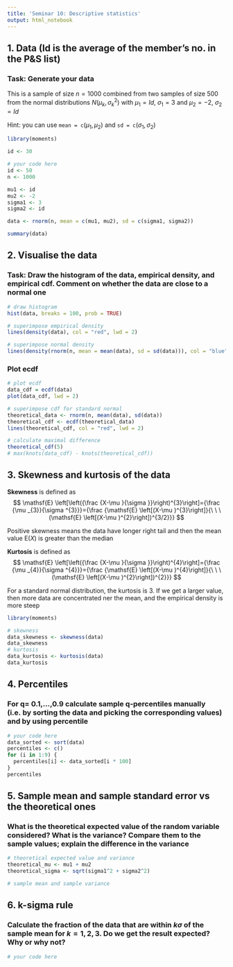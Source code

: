 ```yaml
---
title: 'Seminar 10: Descriptive statistics'
output: html_notebook
---
```


## 1. Data (Id is the average of the member's no. in the P&S list)

### Task: Generate your data 

This is a sample of size $n=1000$ combined from two samples of size $500$ from the normal distributions $N(\mu_k,\sigma_k^2)$ with $\mu_1 = Id$, $\sigma_1 = 3$ and $\mu_2 = -2$, $\sigma_2 = Id$

Hint: you can use $\texttt{mean = c}(\mu_1,\mu_2)$ and $\texttt{sd = c}(\sigma_1,\sigma_2)$

```r
library(moments)
```

```r
id <- 30

# your code here
id <- 50
n <- 1000

mu1 <- id
mu2 <- -2
sigma1 <- 3
sigma2 <- id

data <- rnorm(n, mean = c(mu1, mu2), sd = c(sigma1, sigma2))

summary(data)
``` 

## 2. Visualise the data

### Task: Draw the histogram of the data, empirical density, and empirical cdf. Comment on whether the data are close to a normal one

```r
# draw histogram
hist(data, breaks = 100, prob = TRUE)

# superimpose empirical density
lines(density(data), col = "red", lwd = 2)

# superimpose normal density
lines(density(rnorm(n, mean = mean(data), sd = sd(data))), col = "blue", lwd = 2)
```

### Plot ecdf

```r
# plot ecdf
data_cdf = ecdf(data) 
plot(data_cdf, lwd = 2)

# superimpose cdf for standard normal
theoretical_data <- rnorm(n, mean(data), sd(data))
theoretical_cdf <- ecdf(theoretical_data)
lines(theoretical_cdf, col = "red", lwd = 2)

# calculate maximal difference
theoretical_cdf(5)
# max(knots(data_cdf) - knots(theoretical_cdf))
```

## 3. Skewness and kurtosis of the data

**Skewness** is defined as
$$
  \mathsf{E} \left[\left({\frac {X-\mu }{\sigma }}\right)^{3}\right]={\frac {\mu _{3}}{\sigma ^{3}}}={\frac {\mathsf{E} \left[(X-\mu )^{3}\right]}{\ \ \ (\mathsf{E} \left[(X-\mu )^{2}\right])^{3/2}}}
$$

Positive skewness means the data have longer right tail and then the mean value $\mathsf{E}(X)$ is greater than the median

**Kurtosis** is defined as 
$$
  \mathsf{E} \left[\left({\frac {X-\mu }{\sigma }}\right)^{4}\right]={\frac {\mu _{4}}{\sigma ^{4}}}={\frac {\mathsf{E} \left[(X-\mu )^{4}\right]}{\ \ \ (\mathsf{E} \left[(X-\mu )^{2}\right])^{2}}}
$$

For a standard normal distribution, the kurtosis is $3$. If we get a larger value, then more data are concentrated ner the mean, and the empirical density is more steep


```r
library(moments)

# skewness
data_skewness <- skewness(data)
data_skewness
# kurtosis
data_kurtosis <- kurtosis(data)
data_kurtosis
```

## 4. Percentiles 

### For q= 0.1,...,0.9 calculate sample q-percentiles manually (i.e. by sorting the data and picking the corresponding values) and by using percentile

```r
# your code here
data_sorted <- sort(data)
percentiles <- c()
for (i in 1:9) {
  percentiles[i] <- data_sorted[i * 100]
}
percentiles
```


## 5. Sample mean and sample standard error vs the theoretical ones 

### What is the theoretical expected value of the random variable considered? What is the variance? Compare them to the sample values; explain the difference in the variance

```r
# theoretical expected value and variance
theoretical_mu <- mu1 + mu2
theoretical_sigma <- sqrt(sigma1^2 + sigma2^2)

# sample mean and sample variance
```


## 6. k-sigma rule

### Calculate the fraction of the data that are within $k\sigma$ of the sample mean for $k=1,2,3$. Do we get the result expected? Why or why not?

```r
# your code here
```

